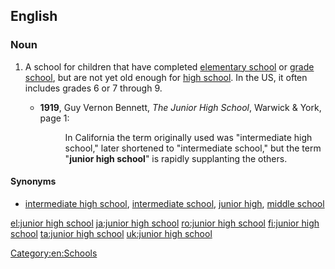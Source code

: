 ==English==
{{wikipedia}}

===Noun===
{{en-noun|head=[[junior]] [[high]] [[school]]}}

# {{context|education|lang=en}} A school for children that have completed [[elementary school]] or [[grade school]], but are not yet old enough for [[high school]]. In the US, it often includes grades 6 or 7 through 9.
#* '''1919''', Guy Vernon Bennett, ''The Junior High School'', Warwick & York, page 1:
#*: In California the term originally used was "intermediate high school," later shortened to "intermediate school," but the term "'''junior high school'''" is rapidly supplanting the others.

====Synonyms====
* {{sense|school between elementary and high school}} [[intermediate high school]], [[intermediate school]], [[junior high]], [[middle school]]

[[Category:en:Schools]]

[[el:junior high school]]
[[ja:junior high school]]
[[ro:junior high school]]
[[fi:junior high school]]
[[ta:junior high school]]
[[uk:junior high school]]
